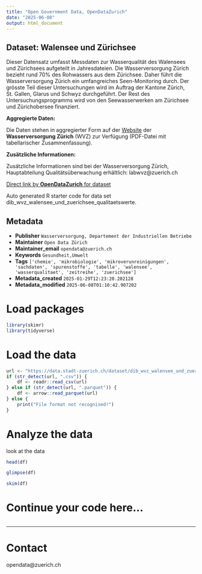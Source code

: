 ```yaml
---
title: "Open Government Data, OpenDataZurich"
date: "2025-06-08"
output: html_document
---
```


## Dataset: Walensee und Zürichsee

Dieser Datensatz umfasst Messdaten zur Wasserqualität des Walensees und Zürichsees aufgeteilt in Jahresdateien. Die Wasserversorgung Zürich bezieht rund 70% des Rohwassers aus dem Zürichsee. Daher führt die Wasserversorgung Zürich ein umfangreiches Seen-Monitoring durch. Der grösste Teil dieser Untersuchungen wird im Auftrag der Kantone Zürich, St. Gallen, Glarus und Schwyz durchgeführt. Der Rest des Untersuchungsprogramms wird von den Seewasserwerken am Zürichsee und Zürichobersee
finanziert.

**Aggregierte Daten:**

Die Daten stehen in aggregierter Form auf der [Website](https://www.stadt-zuerich.ch/dib/de/index/wasserversorgung/Qualitaetsueberwachung/qualitaetswerte.html) der **Wasserversorgung Zürich** (WVZ) zur Verfügung (PDF-Datei mit tabellarischer Zusammenfassung).


**Zusätzliche Informationen:**

Zusätzliche Informationen sind bei der Wasserversorgung Zürich, Hauptabteilung Qualitätsüberwachung erhältlich: labwvz@zuerich.ch




[Direct link by **OpenDataZurich** for dataset](https://data.stadt-zuerich.ch/dataset/dib_wvz_walensee_und_zuerichsee_qualitaetswerte)

Auto generated R starter code for data set dib_wvz_walensee_und_zuerichsee_qualitaetswerte.

## Metadata

- **Publisher** `Wasserversorgung, Departement der Industriellen Betriebe`
- **Maintainer** `Open Data Zürich`
- **Maintainer_email** `opendata@zuerich.ch`
- **Keywords** `Ge­sund­heit,Umwelt`
- **Tags** `['chemie', 'mikrobiologie', 'mikroverunreinigungen', 'sachdaten', 'spurenstoffe', 'tabelle', 'walensee', 'wasserqualitaet', 'zeitreihe', 'zuerichsee']`
- **Metadata_created** `2025-01-29T12:23:20.202128`
- **Metadata_modified** `2025-06-08T01:10:42.907202`


# Load packages

```r
library(skimr)
library(tidyverse)
```

# Load the data

```r
url <- "https://data.stadt-zuerich.ch/dataset/dib_wvz_walensee_und_zuerichsee_qualitaetswerte/download/2023_Walensee_Zuerichsee.csv"
if (str_detect(url, ".csv")) {
    df <- readr::read_csv(url)
} else if (str_detect(url, ".parquet")) {
    df <- arrow::read_parquet(url)
} else {
    print("File format not recognised!")
}
```

# Analyze the data

look at the data
```r
head(df)
```

```r
glimpse(df)
```

```r
skim(df)
```

# Continue your code here...

```r

```

------------------------------------------------------------------------

# Contact

opendata@zuerich.ch
